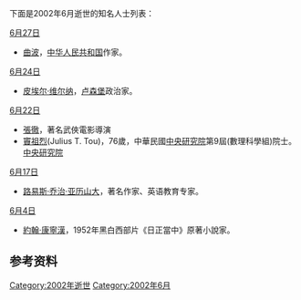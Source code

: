 <noinclude>{{MonthTOC|2002年|逝世人物列表}}

下面是2002年6月逝世的知名人士列表：
</noinclude>

;[[6月27日|6月27日]]
*[[曲波|曲波]]，[[中华人民共和国|中华人民共和国]]作家。

;[[6月24日|6月24日]]
*[[皮埃尔·维尔纳|皮埃尔·维尔纳]]，[[卢森堡|卢森堡]]政治家。

;[[6月22日|6月22日]]
*[[張徹|張徹]]，著名武俠電影導演
*[[竇祖烈|竇祖烈]](Julius T. Tou)，76歲，中華民國[[中央研究院|中央研究院]]第9屆(數理科學組)院士。[https://academicians.sinica.edu.tw/index.php?func=1-D 中央研究院]{{Wayback|url=https://academicians.sinica.edu.tw/index.php?func=1-D |date=20161102125806 }}

;[[6月17日|6月17日]]
*[[路易斯·乔治·亚历山大|路易斯·乔治·亚历山大]]，著名作家、英语教育专家。

;[[6月4日|6月4日]]
*[[約翰·康寧漢|約翰·康寧漢]]，1952年黑白西部片《日正當中》原著小說家。

== 参考资料 ==
{{reflist}}

{{各年各月份逝世人物}}

[[Category:2002年逝世|Category:2002年逝世]]
[[Category:2002年6月|Category:2002年6月]]